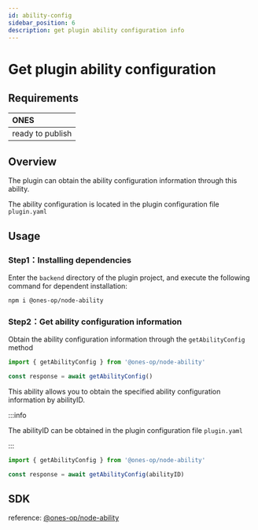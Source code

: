 ```yaml
---
id: ability-config
sidebar_position: 6
description: get plugin ability configuration info
---
```



# Get plugin ability configuration

## Requirements

| **ONES**         |
| :--------------- |
| ready to publish |

## Overview

The plugin can obtain the ability configuration information through this ability.

The ability configuration is located in the plugin configuration file `plugin.yaml`

## Usage

### Step1：Installing dependencies

Enter the `backend` directory of the plugin project, and execute the following command for dependent installation:

```shell
npm i @ones-op/node-ability
```

### Step2：Get ability configuration information

Obtain the ability configuration information through the `getAbilityConfig` method

```typescript
import { getAbilityConfig } from '@ones-op/node-ability'

const response = await getAbilityConfig()
```

This ability allows you to obtain the specified ability configuration information by abilityID.

:::info

The abilityID can be obtained in the plugin configuration file `plugin.yaml`

:::

```typescript
import { getAbilityConfig } from '@ones-op/node-ability'

const response = await getAbilityConfig(abilityID)
```

## SDK

reference: [@ones-op/node-ability](../../reference/packages/node-ability/node-ability.mdx)
